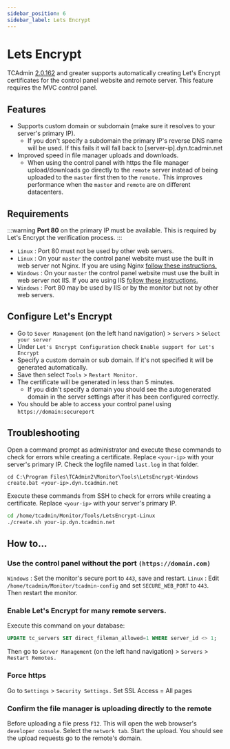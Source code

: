 ```yaml
---
sidebar_position: 6
sidebar_label: Lets Encrypt
---
```



# Lets Encrypt

TCAdmin [2.0.162](https://community.tcadmin.com/topic/11567-tcadmin-20162-now-available-stable-with-some-beta-features/) and greater supports automatically creating Let's Encrypt certificates for the control panel website and remote server. This feature requires the MVC control panel.

## Features

- Supports custom domain or subdomain (make sure it resolves to your server's primary IP).
  - If you don't specify a subdomain the primary IP's reverse DNS name will be used. If this fails it will fall back to [server-ip].dyn.tcadmin.net
- Improved speed in file manager uploads and downloads.
  - When using the control panel with https the file manager upload/downloads go directly to the `remote` server instead of being uploaded to the `master` first then to the `remote.` This improves performance when the `master` and `remote` are on different datacenters.

## Requirements

:::warning
**Port 80** on the primary IP must be available. This is required by Let's Encrypt the verification process.
:::

- `Linux` : Port 80 must not be used by other web servers.
- `Linux` : On your `master` the control panel website must use the built in web server not Nginx. If you are using Nginx [follow these instructions.](/customizations/web-server-configurations/setting-up-nginx#configure-the-website-to-allow-secure-connections)
- `Windows` : On your `master` the control panel website must use the built in web server not IIS. If you are using IIS [follow these instructions.](/customizations/web-server-configurations/setting-up-iis#lets-encrpyt-install-recommended)
- `Windows` : Port 80 may be used by IIS or by the monitor but not by other web servers.

## Configure Let's Encrypt

- Go to `Sever Management` (on the left hand navigation) > `Servers` > `Select your server`
- Under `Let's Encrypt Configuration` check `Enable support for Let's Encrypt`
- Specify a custom domain or sub domain. If it's not specified it will be generated automatically.
- Save then select `Tools` > `Restart Monitor.`
- The certificate will be generated in less than 5 minutes.
  - If you didn't specify a domain you should see the autogenerated domain in the server settings after it has been configured correctly.
- You should be able to access your control panel using `https://domain:secureport`

## Troubleshooting

<Tabs>
  <TabItem value="windows" label="Windows">

  Open a command prompt as administrator and execute these commands to check for errors while creating a certificate. Replace `<your-ip>` with your server's primary IP. Check the logfile named `last.log` in that folder.
  
  ```
  cd C:\Program Files\TCAdmin2\Monitor\Tools\LetsEncrypt-Windows
  create.bat <your-ip>.dyn.tcadmin.net
  ```

  </TabItem>
    <TabItem value="linux" label="Linux">

  Execute these commands from SSH to check for errors while creating a certificate. Replace `<your-ip>` with your server's primary IP.

  ```bash
  cd /home/tcadmin/Monitor/Tools/LetsEncrypt-Linux
  ./create.sh your-ip.dyn.tcadmin.net
  ```
  </TabItem>
</Tabs>

## How to...

### Use the control panel without the port `(https://domain.com)`

`Windows` : Set the monitor's secure port to `443`, save and restart.
`Linux` : Edit `/home/tcadmin/Monitor/tcadmin-config` and set `SECURE_WEB_PORT` to `443`. Then restart the monitor.

### Enable Let's Encrypt for many remote servers.

Execute this command on your database:

```sql
UPDATE tc_servers SET direct_fileman_allowed=1 WHERE server_id <> 1;
```

Then go to `Server Management` (on the left hand navigation) > `Servers` > `Restart Remotes.`

### Force https

Go to `Settings` > `Security Settings.` Set SSL Access = All pages

### Confirm the file manager is uploading directly to the remote

Before uploading a file press `F12`. This will open the web browser's `developer console`. Select the `network tab`. Start the upload. You should see the upload requests go to the remote's domain.